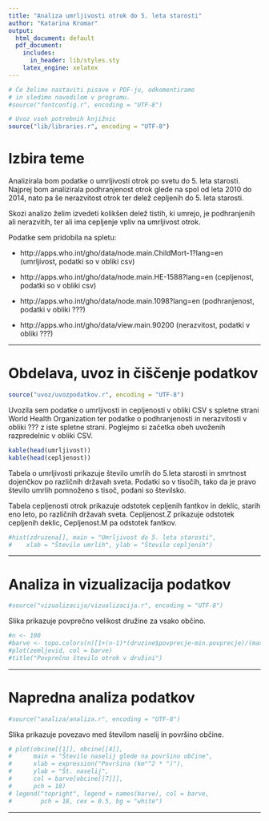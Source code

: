 ```yaml
---
title: "Analiza umrljivosti otrok do 5. leta starosti"
author: "Katarina Kromar"
output:
  html_document: default
  pdf_document:
    includes:
      in_header: lib/styles.sty
    latex_engine: xelatex
---
```


```r
# Če želimo nastaviti pisave v PDF-ju, odkomentiramo
# in sledimo navodilom v programu.
#source("fontconfig.r", encoding = "UTF-8")

# Uvoz vseh potrebnih knjižnic
source("lib/libraries.r", encoding = "UTF-8")
```

# Izbira teme

Analizirala bom podatke o umrljivosti otrok po svetu do 5. leta starosti. Najprej bom analizirala podhranjenost otrok glede na spol od leta 2010 do 2014, nato pa še nerazvitost otrok ter delež cepljenih do 5. leta starosti.

Skozi analizo želim izvedeti kolikšen delež tistih, ki umrejo, je podhranjenih ali nerazvitih, ter ali ima cepljenje vpliv na umrljivost otrok.

Podatke sem pridobila na spletu:

* http://apps.who.int/gho/data/node.main.ChildMort-1?lang=en (umrljivost, podatki so v obliki csv)

* http://apps.who.int/gho/data/node.main.HE-1588?lang=en (cepljenost, podatki so v obliki csv)

* http://apps.who.int/gho/data/node.main.1098?lang=en (podhranjenost, podatki v obliki ???)

* http://apps.who.int/gho/data/view.main.90200 (nerazvitost, podatki v obliki ???)

***

# Obdelava, uvoz in čiščenje podatkov

```r
source("uvoz/uvozpodatkov.r", encoding = "UTF-8")
```

Uvozila sem podatke o umrljivosti in cepljenosti v obliki CSV s spletne strani World Health Organization ter podatke o podhranjenosti in nerazvitosti v obliki ???
z iste spletne strani. Poglejmo si začetka obeh uvoženih razpredelnic v obliki CSV.

```r
kable(head(umrljivost))
kable(head(cepljenost))
```


Tabela o umrljivosti prikazuje število umrlih do 5.leta starosti in smrtnost dojenčkov po različnih državah sveta. Podatki so v tisočih, tako da je pravo število umrlih pomnoženo s tisoč, podani so številsko.

Tabela \ref{fig:razpredelnice} cepljenosti otrok prikazuje odstotek cepljenih fantkov in deklic, starih eno leto, po različnih državah sveta. Cepljenost.Z prikazuje odstotek cepljenih deklic, Cepljenost.M pa odstotek fantkov.

```r
#hist(zdruzena[], main = "Umrljivost do 5. leta starosti",
#    xlab = "Število umrlih", ylab = "Število cepljenih")
```

***

# Analiza in vizualizacija podatkov

```r
#source("vizualizacija/vizualizacija.r", encoding = "UTF-8")
```

Slika \ref{fig:zemljevid} prikazuje povprečno velikost družine za vsako občino.

```r
#n <- 100
#barve <- topo.colors(n)[1+(n-1)*(druzine$povprecje-min.povprecje)/(max.povprecje-min.povprecje)]
#plot(zemljevid, col = barve)
#title("Povprečno število otrok v družini")
```

***

# Napredna analiza podatkov

```r
#source("analiza/analiza.r", encoding = "UTF-8")
```

Slika \ref{fig:graf} prikazuje povezavo med številom naselij in površino občine.

```r
# plot(obcine[[1]], obcine[[4]],
#      main = "Število naselij glede na površino občine",
#      xlab = expression("Površina (km"^2 * ")"),
#      ylab = "Št. naselij",
#      col = barve[obcine[[7]]],
#      pch = 18)
# legend("topright", legend = names(barve), col = barve,
#        pch = 18, cex = 0.5, bg = "white")
```

***